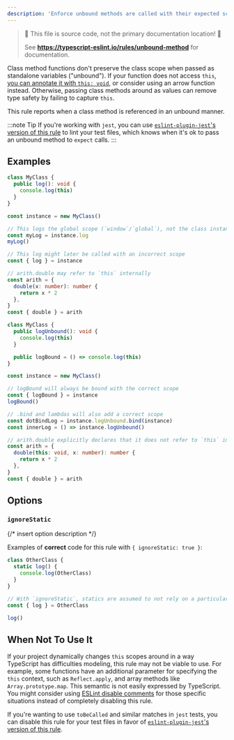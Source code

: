 ```yaml
---
description: 'Enforce unbound methods are called with their expected scope.'
---
```



> 🛑 This file is source code, not the primary documentation location! 🛑
>
> See **https://typescript-eslint.io/rules/unbound-method** for documentation.

Class method functions don't preserve the class scope when passed as standalone variables ("unbound").
If your function does not access `this`, [you can annotate it with `this: void`](https://www.typescriptlang.org/docs/handbook/2/functions.html#declaring-this-in-a-function), or consider using an arrow function instead.
Otherwise, passing class methods around as values can remove type safety by failing to capture `this`.

This rule reports when a class method is referenced in an unbound manner.

:::note Tip
If you're working with `jest`, you can use [`eslint-plugin-jest`'s version of this rule](https://github.com/jest-community/eslint-plugin-jest/blob/main/docs/rules/unbound-method.md) to lint your test files, which knows when it's ok to pass an unbound method to `expect` calls.
:::

## Examples

<Tabs>
<TabItem value="❌ Incorrect">

```ts
class MyClass {
  public log(): void {
    console.log(this)
  }
}

const instance = new MyClass()

// This logs the global scope (`window`/`global`), not the class instance
const myLog = instance.log
myLog()

// This log might later be called with an incorrect scope
const { log } = instance

// arith.double may refer to `this` internally
const arith = {
  double(x: number): number {
    return x * 2
  },
}
const { double } = arith
```

</TabItem>
<TabItem value="✅ Correct">

```ts
class MyClass {
  public logUnbound(): void {
    console.log(this)
  }

  public logBound = () => console.log(this)
}

const instance = new MyClass()

// logBound will always be bound with the correct scope
const { logBound } = instance
logBound()

// .bind and lambdas will also add a correct scope
const dotBindLog = instance.logUnbound.bind(instance)
const innerLog = () => instance.logUnbound()

// arith.double explicitly declares that it does not refer to `this` internally
const arith = {
  double(this: void, x: number): number {
    return x * 2
  },
}
const { double } = arith
```

</TabItem>
</Tabs>

## Options

### `ignoreStatic`

{/* insert option description */}

Examples of **correct** code for this rule with `{ ignoreStatic: true }`:

```ts option='{ "ignoreStatic": true }' showPlaygroundButton
class OtherClass {
  static log() {
    console.log(OtherClass)
  }
}

// With `ignoreStatic`, statics are assumed to not rely on a particular scope
const { log } = OtherClass

log()
```

## When Not To Use It

If your project dynamically changes `this` scopes around in a way TypeScript has difficulties modeling, this rule may not be viable to use.
For example, some functions have an additional parameter for specifying the `this` context, such as `Reflect.apply`, and array methods like `Array.prototype.map`.
This semantic is not easily expressed by TypeScript.
You might consider using [ESLint disable comments](https://eslint.org/docs/latest/use/configure/rules#using-configuration-comments-1) for those specific situations instead of completely disabling this rule.

If you're wanting to use `toBeCalled` and similar matches in `jest` tests, you can disable this rule for your test files in favor of [`eslint-plugin-jest`'s version of this rule](https://github.com/jest-community/eslint-plugin-jest/blob/main/docs/rules/unbound-method.mdx).
